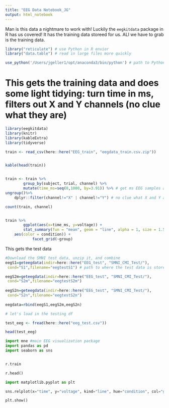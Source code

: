 ```yaml
---
title: "EEG Data Notebook_JG"
output: html_notebook
---
```


Man is this data a nightmare to work with! Luckily the `eegkitdata` package in R has us covered! It has the training data storeed for us. ALl we have to grab is the training data. 

```r
library("reticulate") # use Python in R envior
library("data.table") # read in large files more quickly

use_python('/Users/jgeller1/opt/anaconda3/bin/python') # path to Python 

```

# This gets the training data and does some light tidying: turn time in ms, filters out X and Y channels (no clue what they are)
```r
library(eegkitdata)
library(knitr)
library(kableExtra)
library(tidyverse)

train <- read_csv(here::here("EEG_train", "eegdata_train.csv.zip")) 


kable(head(train))


train <- train %>%
        group_by(subject, trial, channel) %>% 
        mutate(time_ms=seq(0,1000, by=3.91)) %>% # get ms EEG samples at 3.91 milliseconds 
ungroup()%>%
    dplyr::filter(channel!="X" | channel!="Y") # no clue what X and Y are 

count(train, channel)



```

```r
train %>%
        ggplot(aes(x=time_ms, y=voltage)) + 
        stat_summary(fun = "mean", geom = "line", alpha = 1, size = 1.5,
    aes(color = condition)) + 
            facet_grid(~group)

```
 This gets the test data 
```r

#Download the SMNI test data, unzip it, and combine
eegS1=geteegdata(indir=here::here("EEG_test", "SMNI_CMI_Test/"),
 cond="S1",filename="eegtestS1") # path to where the test data is stored

eegS2m=geteegdata(indir=here::here("EEG_test", "SMNI_CMI_Test/"),
 cond="S2m",filename="eegtestS2m")
 
eegS2n=geteegdata(indir=here::here("EEG_test", "SMNI_CMI_Test/"),
 cond="S2n",filename="eegtestS2n")
 
eegdata=rbind(eegS1,eegS2m,eegS2n)
```

```r

# let's load in the testing df

test_eeg <- fread(here::here("eeg_test.csv"))

head(test_eeg)


```



```python
import mne #main EEG visualization package
import pandas as pd
import seaborn as sns


r.train

r.head()
```

```python
import matplotlib.pyplot as plt

sns.relplot(x="time", y="voltage", kind="line", hue="condition", col="group", data=r.train)

plt.show()
```




